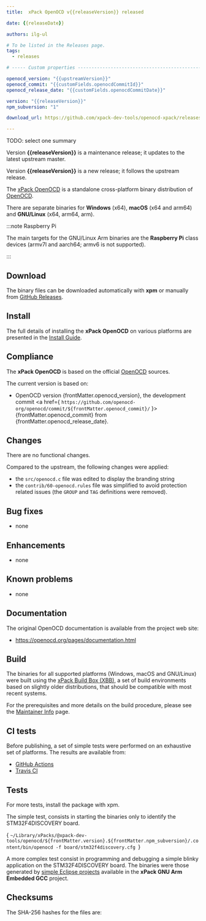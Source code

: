```yaml
---
title:  xPack OpenOCD v{{releaseVersion}} released

date: {{releaseDate}}

authors: ilg-ul

# To be listed in the Releases page.
tags:
  - releases

# ----- Custom properties -----------------------------------------------------

openocd_version: "{{upstreamVersion}}"
openocd_commit: "{{customFields.openocdCommitId}}"
openocd_release_date: "{{customFields.openocdCommitDate}}"

version: "{{releaseVersion}}"
npm_subversion: "1"

download_url: https://github.com/xpack-dev-tools/openocd-xpack/releases/tag/v{{releaseVersion}}/

---
```


TODO: select one summary

Version **{{releaseVersion}}** is a maintenance release; it updates to
the latest upstream master.

Version **{{releaseVersion}}** is a new release; it follows the upstream release.

<!-- truncate -->



The [xPack OpenOCD](https://xpack-dev-tools.github.io/openocd-xpack/)
is a standalone cross-platform binary distribution of
[OpenOCD](https://openocd.org).

There are separate binaries for **Windows** (x64),
**macOS** (x64 and arm64)
and **GNU/Linux** (x64, arm64, arm).

:::note Raspberry Pi

The main targets for the GNU/Linux Arm
binaries are the **Raspberry Pi** class devices (armv7l and aarch64;
armv6 is not supported).

:::

## Download

The binary files can be downloaded automatically with **xpm** or manually
from <a href={frontMatter.download_url}>GitHub Releases</a>.

<Prerequisites/>

## Install

The full details of installing the **xPack OpenOCD** on various platforms
are presented in the [Install Guide](/docs/install/).

## Compliance

The **xPack OpenOCD** is based on the official
[OpenOCD](https://openocd.org) sources.

The current version is based on:

- OpenOCD version {frontMatter.openocd_version}, the development commit <a href={ `https://github.com/openocd-org/openocd/commit/${frontMatter.openocd_commit}/` }>{frontMatter.openocd_commit}</a> from {frontMatter.openocd_release_date}.

## Changes

There are no functional changes.

Compared to the upstream, the following changes were applied:

- the `src/openocd.c` file was edited to display the branding string
- the `contrib/60-openocd.rules` file was simplified to avoid protection
  related issues (the `GROUP` and `TAG` definitions were removed).

## Bug fixes

- none

## Enhancements

- none

## Known problems

- none

## Documentation

The original OpenOCD documentation is available from the project web site:

- https://openocd.org/pages/documentation.html

## Build

The binaries for all supported platforms
(Windows, macOS and GNU/Linux) were built using the
[xPack Build Box (XBB)](https://xpack.github.io/xbb/), a set
of build environments based on slightly older distributions, that should be
compatible with most recent systems.

For the prerequisites and more details on the build procedure, please see the
[Maintainer Info](/docs/maintainer/) page.

## CI tests

Before publishing, a set of simple tests were performed on an exhaustive
set of platforms. The results are available from:

- [GitHub Actions](https://github.com/xpack-dev-tools/openocd-xpack/actions/)
- [Travis CI](https://app.travis-ci.com/github/xpack-dev-tools/openocd-xpack/builds/)

## Tests

For more tests, install the package with xpm.

The simple test, consists in starting the binaries
only to identify the STM32F4DISCOVERY board.

<CodeBlock language="sh"> {
`~/Library/xPacks/@xpack-dev-tools/openocd/${frontMatter.version}.${frontMatter.npm_subversion}/.content/bin/openocd -f board/stm32f4discovery.cfg
`} </CodeBlock>

A more complex test consist in programming and debugging a simple blinky
application on the STM32F4DISCOVERY board. The binaries were
those generated by
[simple Eclipse projects](https://github.com/xpack-dev-tools/arm-none-eabi-gcc-xpack/tree/xpack/tests/eclipse)
available in the **xPack GNU Arm Embedded GCC** project.

## Checksums

The SHA-256 hashes for the files are:
